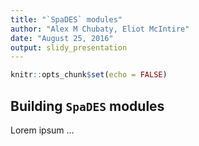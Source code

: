 ```yaml
---
title: "`SpaDES` modules"
author: "Alex M Chubaty, Eliot McIntire"
date: "August 25, 2016"
output: slidy_presentation
---
```


```r
knitr::opts_chunk$set(echo = FALSE)
```

## Building `SpaDES` modules

Lorem ipsum ...
